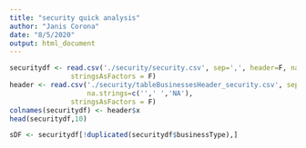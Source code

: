 ---
title: "security quick analysis"
author: "Janis Corona"
date: "8/5/2020"
output: html_document
---


```{r}
securitydf <- read.csv('./security/security.csv', sep=',', header=F, na.strings=c('',' ','NA'),
               stringsAsFactors = F)
header <- read.csv('./security/tableBusinessesHeader_security.csv', sep=',', header=T,
                   na.strings=c('',' ','NA'),
               stringsAsFactors = F)
colnames(securitydf) <- header$x
head(securitydf,10)
```


```{r}
sDF <- securitydf[!duplicated(securitydf$businessType),]
```


```{r}

```


```{r}

```


```{r}

```


```{r}

```


```{r}

```


```{r}

```


```{r}

```


```{r}

```


```{r}

```


```{r}

```


```{r}

```


```{r}

```

```{r}

```


```{r}

```


```{r}

```


```{r}

```


```{r}

```


```{r}

```


```{r}

```

```{r}

```


```{r}

```


```{r}

```


```{r}

```


```{r}

```


```{r}

```


```{r}

```

```{r}

```


```{r}

```


```{r}

```


```{r}

```


```{r}

```


```{r}

```


```{r}

```

```{r}

```


```{r}

```


```{r}

```


```{r}

```


```{r}

```


```{r}

```


```{r}

```

```{r}

```


```{r}

```


```{r}

```


```{r}

```


```{r}

```


```{r}

```


```{r}

```

```{r}

```


```{r}

```


```{r}

```


```{r}

```


```{r}

```


```{r}

```


```{r}

```
